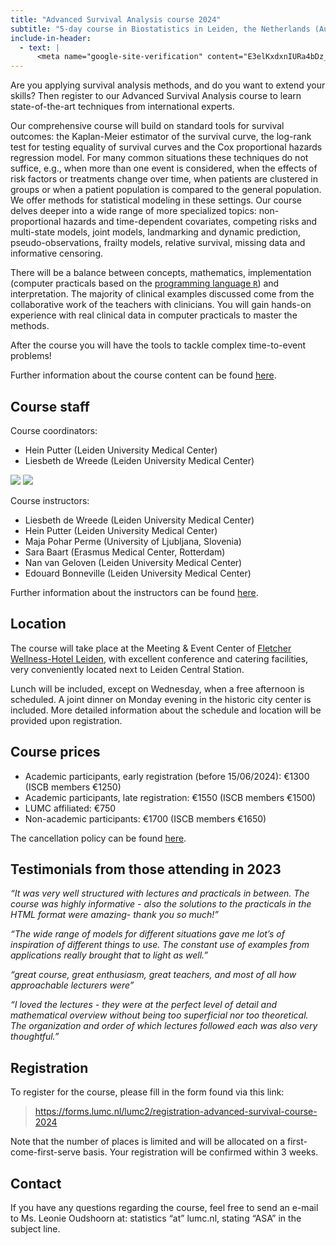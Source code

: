 ```yaml
---
title: "Advanced Survival Analysis course 2024"
subtitle: "5-day course in Biostatistics in Leiden, the Netherlands (August 26 - 30, 2024)"
include-in-header:
  - text: |
      <meta name="google-site-verification" content="E3elKxdxnIURa4bDz_yL2aVQv2yCkYdcaK6wTV_00sY" />
---
```


Are you applying survival analysis methods, and do you want to extend your skills? Then register to our Advanced Survival Analysis course to learn state-of-the-art techniques from international experts.

Our comprehensive course will build on standard tools for survival outcomes: the Kaplan-Meier estimator of the survival curve, the log-rank test for testing equality of survival curves and the Cox proportional hazards regression model. For many common situations these techniques do not suffice, e.g., when more than one event is considered, when the effects of risk factors or treatments change over time, when patients are clustered in groups or when a patient population is compared to the general population. We offer methods for statistical modeling in these settings. Our course delves deeper into a wide range of more specialized topics: non-proportional hazards and time-dependent covariates, competing risks and multi-state models, joint models, landmarking and dynamic prediction, pseudo-observations, frailty models, relative survival, missing data and informative censoring.

There will be a balance between concepts, mathematics, implementation (computer practicals based on the [programming language `R`](https://www.r-project.org/)) and interpretation. The majority of clinical examples discussed come from the collaborative work of the teachers with clinicians. You will gain hands-on experience with real clinical data in computer practicals to master the methods.

After the course you will have the tools to tackle complex time-to-event problems!

Further information about the course content can be found [here](about.qmd).

## Course staff

Course coordinators:

- Hein Putter (Leiden University Medical Center)
- Liesbeth de Wreede (Leiden University Medical Center)

<!-- layout-valign="right" -->
::: {layout="[0.5, 0.5]"} 
![](imgs/hein-putter.jpg)
![](imgs/liesbeth-de-wreede.jpg)
:::

Course instructors:

- Liesbeth de Wreede (Leiden University Medical Center)
- Hein Putter (Leiden University Medical Center)
- Maja Pohar Perme (University of Ljubljana, Slovenia)
- Sara Baart (Erasmus Medical Center, Rotterdam)
- Nan van Geloven (Leiden University Medical Center)
- Edouard Bonneville (Leiden University Medical Center)

Further information about the instructors can be found [here](about.qmd).

## Location

The course will take place at the Meeting & Event Center of [Fletcher Wellness-Hotel Leiden](https://www.wellnesshotelleiden.nl/nl/), with excellent conference and catering facilities, very conveniently located next to Leiden Central Station. 

Lunch will be included, except on Wednesday, when a free afternoon is scheduled. A joint dinner on Monday evening in the historic city center is included. More detailed information about the schedule and location will be provided upon registration. 


## Course prices 

- Academic participants, early registration (before 15/06/2024): &euro;1300 (ISCB members &euro;1250)
- Academic participants, late registration: &euro;1550 (ISCB members &euro;1500)
- LUMC affiliated: &euro;750
- Non-academic participants: &euro;1700 (ISCB members &euro;1650)

The cancellation policy can be found [here](resources/cancellation.qmd).

## Testimonials from those attending in 2023

*"It was very well structured with lectures and practicals in between. The course was highly informative - also the solutions to the practicals in the HTML format were amazing- thank you so much!"*

*"The wide range of models for different situations gave me lot’s of inspiration of different things to use. The constant use of examples from applications really brought that to light as well."*

*"great course, great enthusiasm, great teachers, and most of all how approachable lecturers were"*

*"I loved the lectures - they were at the perfect level of detail and mathematical overview without being too superficial nor too theoretical. The organization and order of which lectures followed each was also very thoughtful."*

## Registration

To register for the course, please fill in the form found via this link: 

> [https://forms.lumc.nl/lumc2/registration-advanced-survival-course-2024](https://forms.lumc.nl/lumc2/registration-advanced-survival-course-2024) 

Note that the number of places is limited and will be allocated on a first-come-first-serve basis. Your registration will be confirmed within 3 weeks. 

## Contact

If you have any questions regarding the course, feel free to send an e-mail to Ms. Leonie Oudshoorn at: statistics "at" lumc.nl, stating "ASA" in the subject line. 
